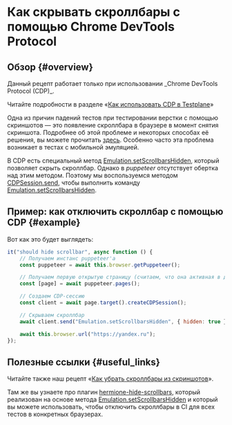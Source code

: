 
# Как скрывать скроллбары с помощью Chrome DevTools Protocol

## Обзор {#overview}

<Admonition type="warning">
Данный рецепт работает только при использовании _Chrome DevTools Protocol (CDP)_.

Читайте подробности в разделе «[Как использовать CDP в Testplane][how-to-use-cdp]»

</Admonition>

Одна из причин падений тестов при тестировании верстки с помощью скриншотов — это появление скроллбара в браузере в момент снятия скриншота. Подробнее об этой проблеме и некоторых способах её решения, вы можете прочитать [здесь](./how-to-hide-scrollbars). Особенно часто эта проблема возникает в тестах с мобильной эмуляцией.

В CDP есть специальный метод [Emulation.setScrollbarsHidden][set-scrollbars-hidden], который позволяет скрыть скроллбар. Однако в _puppeteer_ отсутствует обертка над этим методом. Поэтому мы воспользуемся методом [CDPSession.send][cdp-session-send], чтобы выполнить команду [Emulation.setScrollbarsHidden][set-scrollbars-hidden].

## Пример: как отключить скроллбар с помощью CDP {#example}

Вот как это будет выглядеть:

```javascript
it("should hide scrollbar", async function () {
    // Получаем инстанс puppeteer'а
    const puppeteer = await this.browser.getPuppeteer();

    // Получаем первую открытую страницу (считаем, что она активная в данный момент)
    const [page] = await puppeteer.pages();

    // Создаем CDP-сессию
    const client = await page.target().createCDPSession();

    // Скрываем скроллбар
    await client.send("Emulation.setScrollbarsHidden", { hidden: true });

    await this.browser.url("https://yandex.ru");
});
```

## Полезные ссылки {#useful_links}

Читайте также наш рецепт «[Как убрать скроллбары из скриншотов](./how-to-hide-scrollbars)».

Там же вы узнаете про плагин [hermione-hide-scrollbars](../plugins/hermione-hide-scrollbars), который реализован на основе метода [Emulation.setScrollbarsHidden][set-scrollbars-hidden] и который вы можете использовать, чтобы отключить скроллбары в CI для всех тестов в конкретных браузерах.

[how-to-use-cdp]: ./how-to-use-cdp
[set-scrollbars-hidden]: https://chromedevtools.github.io/devtools-protocol/tot/Emulation/#method-setScrollbarsHidden
[cdp-session-send]: https://pptr.dev/next/api/puppeteer.cdpsession.send
